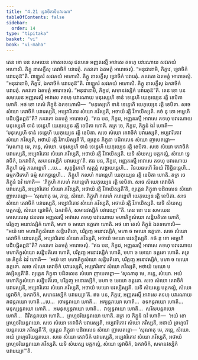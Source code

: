 ```yaml
---
title: "4.21 ទ្វេវាចិកាទិបវារណា"
tableOfContents: false
sidebar:
  order: 14
type: "tipitaka"
basket: "vi"
book: "vi-maha"
---
```



<DynamicBreadcrumb />

<Division number="234" book="vi-maha">

<Paragraph number="1075" book="vi-maha">
តេន ខោ បន សមយេន កោសលេសុ ជនបទេ អញ្ញតរស្មឹ អាវាសេ តទហុ បវារណាយ សវរភយំ អហោសិ. ភិក្ខូ នាសក្ខឹសុ តេវាចិកំ បវារេតុំ. ភគវតោ ឯតមត្ថំ អារោចេសុំ. “អនុជានាមិ, ភិក្ខវេ, ទ្វេវាចិកំ បវារេតុន៑”តិ.
</Paragraph>

<Paragraph number="1076" book="vi-maha">
ពាឡ្ហតរំ សវរភយំ អហោសិ. ភិក្ខូ នាសក្ខឹសុ ទ្វេវាចិកំ បវារេតុំ. ភគវតោ ឯតមត្ថំ អារោចេសុំ. “អនុជានាមិ, ភិក្ខវេ, ឯកវាចិកំ បវារេតុន៑”តិ.
</Paragraph>

<Paragraph number="1077" book="vi-maha">
ពាឡ្ហតរំ សវរភយំ អហោសិ. ភិក្ខូ នាសក្ខឹសុ ឯកវាចិកំ បវារេតុំ. ភគវតោ ឯតមត្ថំ អារោចេសុំ. “អនុជានាមិ, ភិក្ខវេ, សមានវស្សិកំ បវារេតុន៑”តិ.
</Paragraph>

<Paragraph number="1078" book="vi-maha">
តេន ខោ បន សមយេន អញ្ញតរស្មឹ អាវាសេ តទហុ បវារណាយ មនុស្សេហិ ទានំ ទេន្តេហិ យេភុយ្យេន រត្តិ ខេបិតា ហោតិ. អថ ខោ តេសំ ភិក្ខូនំ ឯតទហោសិ—  “មនុស្សេហិ ទានំ ទេន្តេហិ យេភុយ្យេន រត្តិ ខេបិតា. សចេ សំឃោ តេវាចិកំ បវារេស្សតិ, អប្បវារិតោវ សំឃោ ភវិស្សតិ, អថាយំ រត្តិ វិភាយិស្សតិ. កថំ នុ ខោ អម្ហេហិ បដិបជ្ជិតព្ពន៑”តិ? ភគវតោ ឯតមត្ថំ អារោចេសុំ.
</Paragraph>

<Paragraph number="1079" book="vi-maha">
“ឥធ បន, ភិក្ខវេ, អញ្ញតរស្មឹ អាវាសេ តទហុ បវារណាយ មនុស្សេហិ ទានំ ទេន្តេហិ យេភុយ្យេន រត្តិ ខេបិតា ហោតិ. តត្រ ចេ, ភិក្ខវេ, ភិក្ខូនំ ឯវំ ហោតិ—  ‘មនុស្សេហិ ទានំ ទេន្តេហិ យេភុយ្យេន រត្តិ ខេបិតា. សចេ សំឃោ តេវាចិកំ បវារេស្សតិ, អប្បវារិតោវ សំឃោ ភវិស្សតិ, អថាយំ រត្តិ វិភាយិស្សតី’តិ, ព្យត្តេន ភិក្ខុនា បដិពលេន សំឃោ ញាបេតព្ពោ—
</Paragraph>

<Paragraph number="1080" book="vi-maha">
‘សុណាតុ មេ, ភន្តេ, សំឃោ. មនុស្សេហិ ទានំ ទេន្តេហិ យេភុយ្យេន រត្តិ ខេបិតា. សចេ សំឃោ តេវាចិកំ បវារេស្សតិ, អប្បវារិតោវ សំឃោ ភវិស្សតិ, អថាយំ រត្តិ វិភាយិស្សតិ. យទិ សំឃស្ស បត្តកល្លំ, សំឃោ ទ្វេវាចិកំ, ឯកវាចិកំ, សមានវស្សិកំ បវារេយ្យា’តិ.
</Paragraph>

<Paragraph number="1081" book="vi-maha">
ឥធ បន, ភិក្ខវេ, អញ្ញតរស្មឹ អាវាសេ តទហុ បវារណាយ ភិក្ខូហិ ធម្មំ ភណន្តេហិ …បេ…  សុត្តន្តិកេហិ សុត្តន្តំ សង្គាយន្តេហិ…  វិនយធរេហិ វិនយំ វិនិច្ឆិនន្តេហិ…  ធម្មកថិកេហិ ធម្មំ សាកច្ឆន្តេហិ…  ភិក្ខូហិ កលហំ ករោន្តេហិ យេភុយ្យេន រត្តិ ខេបិតា ហោតិ. តត្រ ចេ ភិក្ខូនំ ឯវំ ហោតិ—  ‘ភិក្ខូហិ កលហំ ករោន្តេហិ យេភុយ្យេន រត្តិ ខេបិតា. សចេ សំឃោ តេវាចិកំ បវារេស្សតិ, អប្បវារិតោវ សំឃោ ភវិស្សតិ, អថាយំ រត្តិ វិភាយិស្សតី’តិ, ព្យត្តេន ភិក្ខុនា បដិពលេន សំឃោ ញាបេតព្ពោ—
</Paragraph>

<Paragraph number="1082" book="vi-maha">
‘សុណាតុ មេ, ភន្តេ, សំឃោ. ភិក្ខូហិ កលហំ ករោន្តេហិ យេភុយ្យេន រត្តិ ខេបិតា. សចេ សំឃោ តេវាចិកំ បវារេស្សតិ, អប្បវារិតោវ សំឃោ ភវិស្សតិ, អថាយំ រត្តិ វិភាយិស្សតិ. យទិ សំឃស្ស បត្តកល្លំ, សំឃោ ទ្វេវាចិកំ, ឯកវាចិកំ, សមានវស្សិកំ បវារេយ្យា’”តិ.
</Paragraph>

<Paragraph number="1083" book="vi-maha">
តេន ខោ បន សមយេន កោសលេសុ ជនបទេ អញ្ញតរស្មឹ អាវាសេ តទហុ បវារណាយ មហាភិក្ខុសំឃោ សន្និបតិតោ ហោតិ, បរិត្តញ្ច អនោវស្សិកំ ហោតិ, មហា ច មេឃោ ឧគ្គតោ ហោតិ. អថ ខោ តេសំ ភិក្ខូនំ ឯតទហោសិ—  “អយំ ខោ មហាភិក្ខុសំឃោ សន្និបតិតោ, បរិត្តញ្ច អនោវស្សិកំ, មហា ច មេឃោ ឧគ្គតោ. សចេ សំឃោ តេវាចិកំ បវារេស្សតិ, អប្បវារិតោវ សំឃោ ភវិស្សតិ, អថាយំ មេឃោ បវស្សិស្សតិ. កថំ នុ ខោ អម្ហេហិ បដិបជ្ជិតព្ពន៑”តិ? ភគវតោ ឯតមត្ថំ អារោចេសុំ.
</Paragraph>

<Paragraph number="1084" book="vi-maha">
“ឥធ បន, ភិក្ខវេ, អញ្ញតរស្មឹ អាវាសេ តទហុ បវារណាយ មហាភិក្ខុសំឃោ សន្និបតិតោ ហោតិ, បរិត្តញ្ច អនោវស្សិកំ ហោតិ, មហា ច មេឃោ ឧគ្គតោ ហោតិ. តត្រ ចេ ភិក្ខូនំ ឯវំ ហោតិ—  ‘អយំ ខោ មហាភិក្ខុសំឃោ សន្និបតិតោ, បរិត្តញ្ច អនោវស្សិកំ, មហា ច មេឃោ ឧគ្គតោ. សចេ សំឃោ តេវាចិកំ បវារេស្សតិ, អប្បវារិតោវ សំឃោ ភវិស្សតិ, អថាយំ មេឃោ បវស្សិស្សតី’តិ. ព្យត្តេន ភិក្ខុនា បដិពលេន សំឃោ ញាបេតព្ពោ—
</Paragraph>

<Paragraph number="1085" book="vi-maha">
‘សុណាតុ មេ, ភន្តេ, សំឃោ. អយំ មហាភិក្ខុសំឃោ សន្និបតិតោ, បរិត្តញ្ច អនោវស្សិកំ, មហា ច មេឃោ ឧគ្គតោ. សចេ សំឃោ តេវាចិកំ បវារេស្សតិ, អប្បវារិតោវ សំឃោ ភវិស្សតិ, អថាយំ មេឃោ បវស្សិស្សតិ. យទិ សំឃស្ស បត្តកល្លំ, សំឃោ ទ្វេវាចិកំ, ឯកវាចិកំ, សមានវស្សិកំ បវារេយ្យា’តិ.
</Paragraph>

<Paragraph number="1086" book="vi-maha">
ឥធ បន, ភិក្ខវេ, អញ្ញតរស្មឹ អាវាសេ តទហុ បវារណាយ រាជន្តរាយោ ហោតិ …បេ…  ចោរន្តរាយោ ហោតិ…  អគ្យន្តរាយោ ហោតិ…  ឧទកន្តរាយោ ហោតិ…  មនុស្សន្តរាយោ ហោតិ…  អមនុស្សន្តរាយោ ហោតិ…  វាឡន្តរាយោ ហោតិ…  សរីសបន្តរាយោ ហោតិ…  ជីវិតន្តរាយោ ហោតិ…  ព្រហ្មចរិយន្តរាយោ ហោតិ. តត្រ ចេ ភិក្ខូនំ ឯវំ ហោតិ—  ‘អយំ ខោ ព្រហ្មចរិយន្តរាយោ. សចេ សំឃោ តេវាចិកំ បវារេស្សតិ, អប្បវារិតោវ សំឃោ ភវិស្សតិ, អថាយំ ព្រហ្មចរិយន្តរាយោ ភវិស្សតី’តិ, ព្យត្តេន ភិក្ខុនា បដិពលេន សំឃោ ញាបេតព្ពោ—
</Paragraph>

<Paragraph number="1087" book="vi-maha">
‘សុណាតុ មេ, ភន្តេ, សំឃោ. អយំ ព្រហ្មចរិយន្តរាយោ. សចេ សំឃោ តេវាចិកំ បវារេស្សតិ, អប្បវារិតោវ សំឃោ ភវិស្សតិ, អថាយំ ព្រហ្មចរិយន្តរាយោ ភវិស្សតិ. យទិ សំឃស្ស បត្តកល្លំ, សំឃោ ទ្វេវាចិកំ, ឯកវាចិកំ, សមានវស្សិកំ បវារេយ្យា’”តិ.
</Paragraph>
</Division>